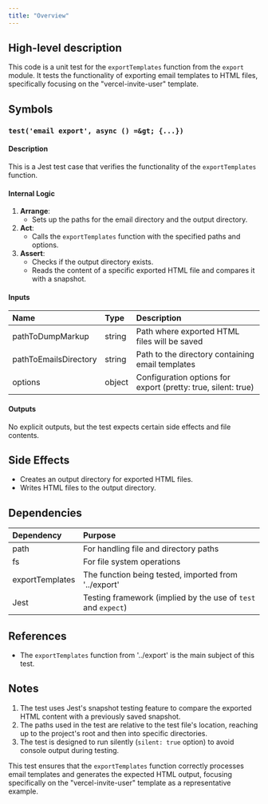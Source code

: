 ```yaml
---
title: "Overview"
---
```


## High-level description
This code is a unit test for the `exportTemplates` function from the `export` module. It tests the functionality of exporting email templates to HTML files, specifically focusing on the "vercel-invite-user" template.

## Symbols

### `test('email export', async () =&gt; {...})`
#### Description
This is a Jest test case that verifies the functionality of the `exportTemplates` function.

#### Internal Logic
1. **Arrange**: 
   - Sets up the paths for the email directory and the output directory.
2. **Act**: 
   - Calls the `exportTemplates` function with the specified paths and options.
3. **Assert**:
   - Checks if the output directory exists.
   - Reads the content of a specific exported HTML file and compares it with a snapshot.

#### Inputs
| Name | Type | Description |
|:-----|:-----|:------------|
| pathToDumpMarkup | string | Path where exported HTML files will be saved |
| pathToEmailsDirectory | string | Path to the directory containing email templates |
| options | object | Configuration options for export (pretty: true, silent: true) |

#### Outputs
No explicit outputs, but the test expects certain side effects and file contents.

## Side Effects
- Creates an output directory for exported HTML files.
- Writes HTML files to the output directory.

## Dependencies
| Dependency | Purpose |
|:-----------|:--------|
| path | For handling file and directory paths |
| fs | For file system operations |
| exportTemplates | The function being tested, imported from '../export' |
| Jest | Testing framework (implied by the use of `test` and `expect`) |

## References
- The `exportTemplates` function from '../export' is the main subject of this test.

## Notes
1. The test uses Jest's snapshot testing feature to compare the exported HTML content with a previously saved snapshot.
2. The paths used in the test are relative to the test file's location, reaching up to the project's root and then into specific directories.
3. The test is designed to run silently (`silent: true` option) to avoid console output during testing.

This test ensures that the `exportTemplates` function correctly processes email templates and generates the expected HTML output, focusing specifically on the "vercel-invite-user" template as a representative example.